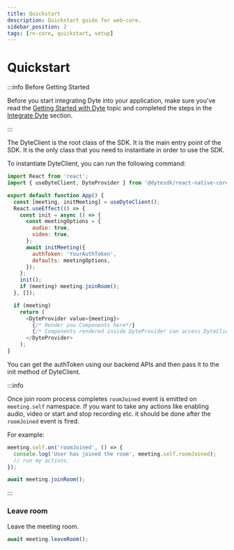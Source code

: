 ```yaml
---
title: Quickstart
description: Quickstart guide for web-core.
sidebar_position: 2
tags: [rn-core, quickstart, setup]
---
```


# Quickstart

:::info Before Getting Started

Before you start integrating Dyte into your application, make sure you've read
the [Getting Started with Dyte](/getting-started) topic and completed the steps
in the [Integrate Dyte](/getting-started#integrate-dyte) section.

:::

The DyteClient is the root class of the SDK. It is the main entry point of the
SDK. It is the only class that you need to instantiate in order to use the SDK.

To instantiate DyteClient, you can run the following command:

```js
import React from 'react';
import { useDyteClient, DyteProvider } from '@dytesdk/react-native-core';

export default function App() {
  const [meeting, initMeeting] = useDyteClient();
  React.useEffect(() => {
    const init = async () => {
      const meetingOptions = {
        audio: true,
        video: true,
      };
      await initMeeting({
        authToken: 'YourAuthToken',
        defaults: meetingOptions,
      });
    };
    init();
    if (meeting) meeting.joinRoom();
  }, []);

  if (meeting)
    return (
      <DyteProvider value={meeting}>
        {/* Render you Components here*/}
        {/* Components rendered inside DyteProvider can access DyteClient object using useDyteClient() hook */}
      </DyteProvider>
    );
}
```

You can get the authToken using our backend APIs and then pass it
to the init method of DyteClient.

:::info

Once join room process completes `roomJoined` event is emitted on `meeting.self`
namespace. If you want to take any actions like enabling audio, video or start
and stop recording etc. it should be done after the `roomJoined` event is fired.

For example:

```js
meeting.self.on('roomJoined', () => {
  console.log('User has joined the room', meeting.self.roomJoined);
  // run my actions.
});

await meeting.joinRoom();
```

:::

### Leave room

Leave the meeting room.

```js
await meeting.leaveRoom();
```
